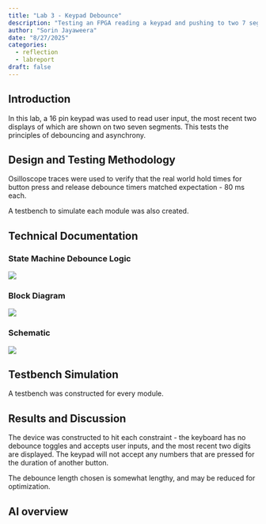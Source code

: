 ```yaml
---
title: "Lab 3 - Keypad Debounce"
description: "Testing an FPGA reading a keypad and pushing to two 7 segment displays"
author: "Sorin Jayaweera"
date: "8/27/2025"
categories:
  - reflection
  - labreport
draft: false
---
```



## Introduction

In this lab, a 16 pin keypad was used to read user input, the most recent two displays of which are shown on two seven segments. 
This tests the principles of debouncing and asynchrony.

## Design and Testing Methodology

Osilloscope traces were used to verify that the real world hold times for button press and release debounce timers matched expectation - 80 ms each.

A testbench to simulate each module was also created.
 
## Technical Documentation

### State Machine Debounce Logic
![](/images/lab3/fsm.png) 


### Block Diagram
![](/images/lab3/block_diagram.png)

### Schematic
![](/images/lab3/schematic.png)


## Testbench Simulation
A testbench was constructed for every module.



## Results and Discussion

The device was constructed to hit each constraint - the keyboard has no debounce toggles and accepts user inputs, and the most recent two digits are displayed. The keypad will not accept any numbers that are pressed for the duration of another button.

The debounce length chosen is somewhat lengthy, and may be reduced for optimization. 

## AI overview
